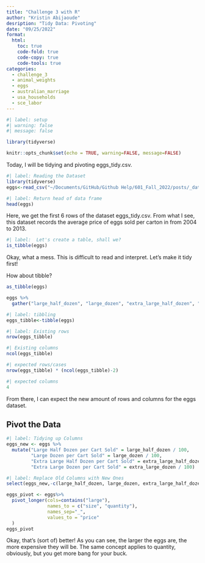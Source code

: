 ```yaml
---
title: "Challenge 3 with R"
author: "Kristin Abijaoude"
desription: "Tidy Data: Pivoting"
date: "09/25/2022"
format:
  html:
    toc: true
    code-fold: true
    code-copy: true
    code-tools: true
categories:
  - challenge_3
  - animal_weights
  - eggs
  - australian_marriage
  - usa_households
  - sce_labor
---
```


```r
#| label: setup
#| warning: false
#| message: false

library(tidyverse)

knitr::opts_chunk$set(echo = TRUE, warning=FALSE, message=FALSE)
```

Today, I will be tidying and pivoting eggs_tidy.csv.

```r
#| label: Reading the Dataset
library(tidyverse)
eggs<-read_csv("~/Documents/GitHub/Github Help/601_Fall_2022/posts/_data/eggs_tidy.csv")
```

```r
#| label: Return head of data frame
head(eggs)
```

Here, we get the first 6 rows of the dataset eggs_tidy.csv. From what I see, this dataset records the average price of eggs sold per carton in from 2004 to 2013.

```r
#| label:  Let's create a table, shall we?
is_tibble(eggs)
```

Okay, what a mess. This is difficult to read and interpret. Let's make it tidy first!

How about tibble?

```r
as_tibble(eggs)
```

```r
eggs %>%
  gather("large_half_dozen", "large_dozen", "extra_large_half_dozen", "extra_large_dozen", key = "Eggs Sold", value = "Price sold")
```

```r
#| label: tibbling
eggs_tibble<-tibble(eggs)

#| label: Existing rows
nrow(eggs_tibble)

#| Existing columns 
ncol(eggs_tibble)

#| expected rows/cases
nrow(eggs_tibble) * (ncol(eggs_tibble)-2)

#| expected columns
4
```
From there, I can expect the new amount of rows and columns for the eggs dataset. 

## Pivot the Data

```r
#| label: Tidying up Columns
eggs_new <- eggs %>%
  mutate("Large Half Dozen per Cart Sold" = large_half_dozen / 100,
         "Large Dozen per Cart Sold" = large_dozen / 100,
         "Extra Large Half Dozen per Cart Sold" = extra_large_half_dozen / 100,
         "Extra Large Dozen per Cart Sold" = extra_large_dozen / 100)

#| label: Replace Old Columns with New Ones
select(eggs_new,-c(large_half_dozen, large_dozen, extra_large_half_dozen, extra_large_dozen))
```

```r
eggs_pivot <- eggs%>%
  pivot_longer(cols=contains("large"),
               names_to = c("size", "quantity"),
               names_sep="_",
               values_to = "price"
  )
eggs_pivot
```

Okay, that's (sort of) better! As you can see, the larger the eggs are, the more expensive they will be. The same concept applies to quantity, obviously, but you get more bang for your buck.
